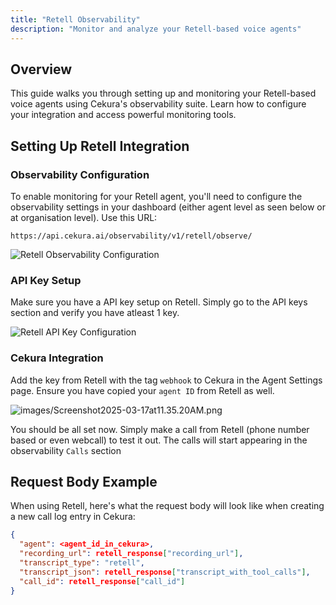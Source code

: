 ```yaml
---
title: "Retell Observability"
description: "Monitor and analyze your Retell-based voice agents"
---
```


## Overview

This guide walks you through setting up and monitoring your Retell-based voice agents using Cekura's observability suite. Learn how to configure your integration and access powerful monitoring tools.

## Setting Up Retell Integration

### Observability Configuration

To enable monitoring for your Retell agent, you'll need to configure the observability settings in your dashboard (either agent level as seen below or at organisation level). Use this URL:

```
https://api.cekura.ai/observability/v1/retell/observe/
```

![Retell Observability Configuration](/images/retell-observe.png)

### API Key Setup

Make sure you have a API key setup on Retell. Simply go to the API keys section and verify you have atleast 1 key. 

![Retell API Key Configuration](/images/retellapikey.png)

### Cekura Integration

Add the key from Retell with the tag `webhook` to Cekura in the Agent Settings page. Ensure you have copied your `agent ID` from Retell as well. 

![images/Screenshot2025-03-17at11.35.20AM.png](/images/Screenshot2025-03-17at11.35.20AM.png)

You should be all set now. Simply make a call from Retell (phone number based or even webcall) to test it out. The calls will start appearing in the observability `Calls` section

## Request Body Example

When using Retell, here's what the request body will look like when creating a new call log entry in Cekura:

```json
{
  "agent": <agent_id_in_cekura>,
  "recording_url": retell_response["recording_url"],
  "transcript_type": "retell",
  "transcript_json": retell_response["transcript_with_tool_calls"],
  "call_id": retell_response["call_id"]
}
```